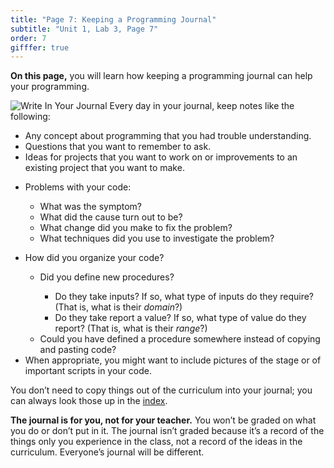 ```yaml
---
title: "Page 7: Keeping a Programming Journal"
subtitle: "Unit 1, Lab 3, Page 7"
order: 7
gifffer: true
---
```


::: learn
<strong>On this page,</strong> you will learn how keeping a programming journal can help your programming.
:::

::: forYouToDo
<img src="/img/icons/write-in-journal.png" title="Write In Your Journal" alt="Write In Your Journal" class="imageRight"/> Every day in your journal, keep notes like the following:

<ul>

<li>Any concept about programming that you had trouble understanding.</li>

<li>Questions that you want to remember to ask.</li>

<li>Ideas for projects that you want to work on or improvements to an existing project that you want to make.</li>

<li>

Problems with your code:

<ul>

<li>What was the symptom?</li>

<li>What did the cause turn out to be?</li>

<li>What change did you make to fix the problem?</li>

<li>What techniques did you use to investigate the problem?</li>

</ul>

</li>

<li>

How did you organize your code?

<ul>

<li>

Did you define new procedures?

<ul>

<li>Do they take inputs? If so, what type of inputs do they require? (That is, what is their <em>domain</em>?)</li>

<li>Do they take report a value? If so, what type of value do they report? (That is, what is their <em>range</em>?)</li>

</ul>

</li>

<li>Could you have defined a procedure somewhere instead of copying and pasting code?</li>

</ul>

</li>

<li>When appropriate, you might want to include pictures of the stage or of important scripts in your code.</li>

</ul>
:::

<p>

::: sidenoteBig
You don't need to copy things out of the curriculum into your journal; you can always look those up in the <a href="/summaries/vocab-index.html?course=bjc4nyc.html&novideo&noassignment" title="curriculum index">index</a>.
:::

<strong>The journal is for you, not for your teacher.</strong> You won't be graded on what you do or don't put in it. The journal isn't graded because it's a record of the things only you experience in the class, not a record of the ideas in the curriculum. Everyone's journal will be different.

</p>

</body>

</html>
